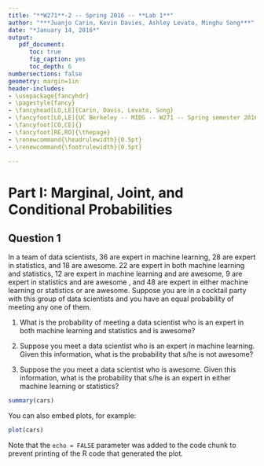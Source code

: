 ```yaml
---
title: "**W271**-2 -- Spring 2016 -- **Lab 1**"
author: "***Juanjo Carin, Kevin Davies, Ashley Levato, Minghu Song***"
date: "*January 14, 2016*"
output:
   pdf_document:
      toc: true
      fig_caption: yes
      toc_depth: 6
numbersections: false
geometry: margin=1in
header-includes:
- \usepackage{fancyhdr}
- \pagestyle{fancy}
- \fancyhead[LO,LE]{Carin, Davis, Levato, Song}
- \fancyfoot[LO,LE]{UC Berkeley -- MIDS -- W271 -- Spring semester 2016}
- \fancyfoot[CO,CE]{}
- \fancyfoot[RE,RO]{\thepage}
- \renewcommand{\headrulewidth}{0.5pt}
- \renewcommand{\footrulewidth}{0.5pt}

---
```


# Part I: Marginal, Joint, and Conditional Probabilities

## Question 1

In a team of data scientists, 36 are expert in machine learning, 28 are expert in statistics, and 18 are awesome. 22 are expert in both machine learning and statistics, 12 are expert in machine learning and are awesome, 9 are expert in statistics and are awesome , and 48 are expert in either machine learning or statistics or are awesome. Suppose you are in a cocktail party with this group of data scientists and you have an equal probability of meeting any one of them.

1. What is the probability of meeting a data scientist who is an expert in both machine learning and statistics and is awesome?

2. Suppose you meet a data scientist who is an expert in machine learning. Given this information, what is the probability that s/he is not awesome?

3. Suppose the you meet a data scientist who is awesome. Given this information, what is the probability that s/he is an expert in either machine learning or statistics?


```r
summary(cars)
```

You can also embed plots, for example:

```r
plot(cars)
```

Note that the `echo = FALSE` parameter was added to the code chunk to prevent printing of the R code that generated the plot.
